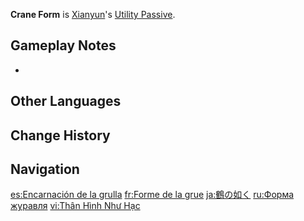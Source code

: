 {{Talent Infobox
|image         = Talent Crane Form.png
|character     = Xianyun
|type          = Utility Passive
|info          = Increases gliding SPD for your own party members by 15%.<br>Not stackable with Passive Talents that provide the exact same effects.
|scale_att1    = 
|scale_att2    = 
|utility1      = Gliding
|utility2      = Gliding Speed
|utility3      = Party
}}
{{Description|"To journey with this adeptus is to bathe in the breeze."|2=[[Dainsleif]] in [https://youtu.be/i5sZt45YrW0 Collected Miscellany - "Xianyun: Moon and Stars in a Canopy of Clouds"]}}
'''Crane Form''' is [[Xianyun]]'s [[Utility Passive]].

==Gameplay Notes==
* {{Talent Note|character=Xianyun|talent=Crane Form|alive}}
{{Talents by Category List|Gliding Speed Talents|header=identical|nottitle=Crane Form}}

==Other Languages==
{{Other Languages
|en      = Crane Form
|zhs     = 身形如鹤
|zhs_rm  = Shēnxíng Rú Hè
|zht     = 身形如鶴
|zht_rm  = Shēnxíng Rú Hè
|zh_tl   = Form Like a Crane
|ja      = 鶴の如く
|ja_rm   = Tsuru no Gotoku
|ja_tl   = Like a Crane
|ko      = 학의 자태
|ko_rm   = 
|ko_tl   = 
|es      = Encarnación de la grulla
|es_tl   = Incarnation of the Crane
|fr      = Forme de la grue
|fr_tl   = Crane Form
|ru      = Форма журавля
|ru_tl   = Crane Form
|th      = Crane Form
|vi      = Thân Hình Như Hạc
|vi_tl   = 
|de      = Flink wie ein Kranich
|de_tl   = Swift Like a Crane
|id      = Crane Form
|pt      = Como uma Garça
|pt_tl   = 
|tr      = Turna Sureti
|tr_tl   = 
|it      = Sembianze di gru
|it_tl   = Crane Appearance
}}

==Change History==
{{Change History|4.4}}

==Navigation==
{{Talent Navbox|Xianyun}}

[[es:Encarnación de la grulla]]
[[fr:Forme de la grue]]
[[ja:鶴の如く]]
[[ru:Форма журавля]]
[[vi:Thân Hình Như Hạc]]